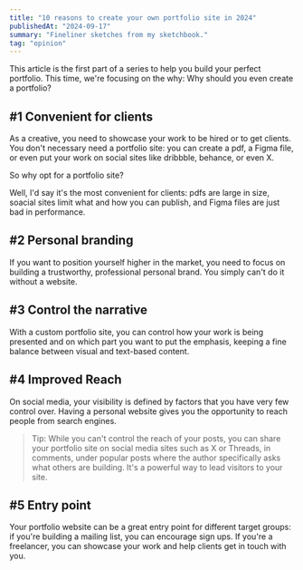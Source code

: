 ```yaml
---
title: "10 reasons to create your own portfolio site in 2024"
publishedAt: "2024-09-17"
summary: "Fineliner sketches from my sketchbook."
tag: "opinion"
---
```


This article is the first part of a series to help you build your perfect portfolio. This time, we're focusing on the why: Why should you even create a portfolio?

## #1 Convenient for clients

As a creative, you need to showcase your work to be hired or to get clients. You don't necessary need a portfolio site: you can create a pdf, a Figma file, or even put your work on social sites like dribbble, behance, or even X.

So why opt for a portfolio site?

Well, I'd say it's the most convenient for clients: pdfs are large in size, soacial sites limit what and how you can publish, and Figma files are just bad in performance.

## #2 Personal branding

If you want to position yourself higher in the market, you need to focus on building a trustworthy, professional personal brand. You simply can't do it without a website.

## #3 Control the narrative

With a custom portfolio site, you can control how your work is being presented and on which part you want to put the emphasis, keeping a fine balance between visual and text-based content.

## #4 Improved Reach

On social media, your visibility is defined by factors that you have very few control over. Having a personal website gives you the opportunity to reach people from search engines.

> Tip: While you can't control the reach of your posts, you can share your portfolio site on social media sites such as X or Threads, in comments, under popular posts where the author specifically asks what others are building. It's a powerful way to lead visitors to your site.

## #5 Entry point

Your portfolio website can be a great entry point for different target groups: if you're building a mailing list, you can encourage sign ups. If you're a freelancer, you can showcase your work and help clients get in touch with you.
